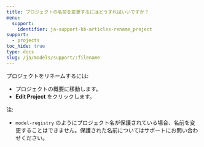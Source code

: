 ```yaml
---
title: プロジェクトの名前を変更するにはどうすればいいですか？
menu:
  support:
    identifier: ja-support-kb-articles-rename_project
support:
  - projects
toc_hide: true
type: docs
slug: /ja/models/support/:filename
---
```

プロジェクトをリネームするには:

- プロジェクトの概要に移動します。
- **Edit Project** をクリックします。

注:

- `model-registry` のようにプロジェクト名が保護されている場合、名前を変更することはできません。保護された名前についてはサポートにお問い合わせください。